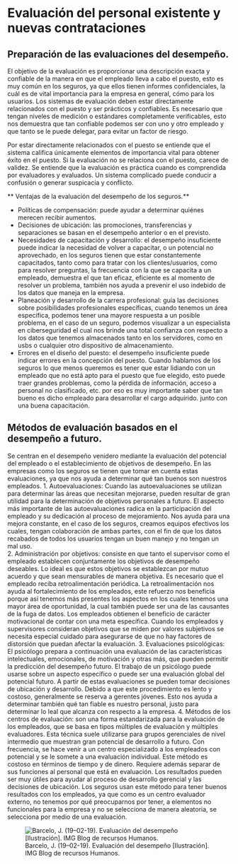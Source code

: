 # Evaluación del personal existente y nuevas contrataciones 

## Preparación de las evaluaciones del desempeño.

El objetivo de la evaluación es proporcionar una descripción exacta y confiable de la manera en que el empleado lleva a cabo el puesto, esto es muy común en los seguros, ya que ellos tienen informes confidenciales, la cuál es de vital importancia para la empresa en general, cómo para los usuarios. Los sistemas de evaluación deben estar directamente relacionados con el puesto y ser prácticos y confiables. Es necesario que tengan niveles de medición o estándares completamente verificables, esto nos demuestra que tan confiable podemos ser con uno y otro empleado y que tanto se le puede delegar, para evitar un factor de riesgo.

Por estar directamente relacionados con el puesto se entiende que el sistema califica únicamente elementos de importancia vital para obtener éxito en el puesto. Si la evaluación no se relaciona con el puesto, carece de validez. Se entiende que la evaluación es práctica cuando es comprendida por evaluadores y evaluados. Un sistema complicado puede conducir a confusión o generar suspicacia y conflicto.

** Ventajas de la evaluación del desempeño de los seguros.**

*	Políticas de compensación: puede ayudar a determinar quiénes merecen recibir aumentos.
*	Decisiones de ubicación: las promociones, transferencias y separaciones se basan en el desempeño anterior o en el previsto.
*	Necesidades de capacitación y desarrollo: el desempeño insuficiente puede indicar la necesidad de volver a capacitar, o un potencial no aprovechado, en los seguros tienen que estar constantemente capacitados, tanto como para tratar con los clientes/usuarios, como para resolver preguntas, la frecuencia con la que se capacita a un empleado, demuestra el que tan eficaz, eficiente es al momento de resolver un problema, también nos ayuda a prevenir el uso indebido de los datos que maneja en la empresa.
*	Planeación y desarrollo de la carrera profesional: guía las decisiones sobre posibilidades profesionales específicas, cuando tenemos un área específica, podemos tener una mayore respuesta a un posible problema, en el caso de un seguro, podemos visualizar a un especialista en ciberseguridad el cual nos brinde una total confianza con respecto a los datos que tenemos almacenados tanto en los servidores, como en usbs o cualquier otro dispositivo de almacenamiento.
*	Errores en el diseño del puesto: el desempeño insuficiente puede indicar errores en la concepción del puesto. Cuando hablamos de los seguros lo que menos queremos es tener que estar lidiando con un empleado que no está apto para el puesto que fue elegido, esto puede traer grandes problemas, como la pérdida de información, acceso a personal no clasificado, etc. por eso es muy importante saber que tan bueno es dicho empleado para desarrollar el cargo adquirido. junto con una buena capacitación.  
 
## Métodos de evaluación basados en el desempeño a futuro.
Se centran en el desempeño venidero mediante la evaluación del potencial del empleado o el establecimiento de objetivos de desempeño. En las empresas como los seguros se tienen que tomar en cuenta estas evaluaciones, ya que nos ayuda a determinar qué tan buenos son nuestros empleados.
1.	Autoevaluaciones: Cuando las autoevaluaciones se utilizan para determinar las áreas que necesitan mejorarse, pueden resultar de gran utilidad para la determinación de objetivos personales a futuro. El aspecto más importante de las autoevaluaciones radica en la participación del empleado y su dedicación al proceso de mejoramiento. Nos ayuda para una mejora constante, en el caso de los seguros, creamos equipos efectivos los cuales, tengan colaboración de ambas partes, con el fin de que los datos recabados de todos los usuarios tengan un buen manejo y no tengan un mal uso.  
2.	Administración por objetivos: consiste en que tanto el supervisor como el empleado establecen conjuntamente los objetivos de desempeño deseables. Lo ideal es que estos objetivos se establezcan por mutuo acuerdo y que sean mensurables de manera objetiva. Es necesario que el empleado reciba retroalimentación periódica. La retroalimentación nos ayuda al fortalecimiento de los empleados, este refuerzo nos beneficia porque así tenemos más presentes los aspectos en los cuales tenemos una mayor área de oportunidad, la cual también puede ser una de las causantes de la fuga de datos. Los empleados obtienen el beneficio de carácter motivacional de contar con una meta específica. 
Cuando los empleados y supervisores consideran objetivos que se miden por valores subjetivos se necesita especial cuidado para asegurarse de que no hay factores de distorsión que puedan afectar la evaluación.
3.	Evaluaciones psicológicas: El psicólogo prepara a continuación una evaluación de las características intelectuales, emocionales, de motivación y otras más, que pueden permitir la predicción del desempeño futuro. El trabajo de un psicólogo puede usarse sobre un aspecto específico o puede ser una evaluación global del potencial futuro. A partir de estas evaluaciones se pueden tomar decisiones de ubicación y desarrollo. Debido a que este procedimiento es lento y costoso, generalmente se reserva a gerentes jóvenes. Esto nos ayuda a determinar también qué tan fiable es nuestro personal, justo para determinar lo leal que alcanza con respecto a la empresa. 
4.	Métodos de los centros de evaluación: son una forma estandarizada para la evaluación de los empleados, que se basa en tipos múltiples de evaluación y múltiples evaluadores. Esta técnica suele utilizarse para grupos gerenciales de nivel intermedio que muestran gran potencial de desarrollo a futuro. Con frecuencia, se hace venir a un centro especializado a los empleados con potencial y se le somete a una evaluación individual. Este método es costoso en términos de tiempo y de dinero. Requiere además separar de sus funciones al personal que está en evaluación. Los resultados pueden ser muy útiles para ayudar al proceso de desarrollo gerencial y las decisiones de ubicación. Los seguros usan este método para tener buenos resultados con los empleados, ya que como es un centro evaluador externo, no tenemos por qué preocuparnos por tener, a elementos no funcionales para la empresa y no se selecciona de manera aleatoria, se selecciona por medio de una evaluación.


![Barcelo, J. (19–02-19). Evaluación del desempeño [Ilustración]. IMG Blog de recursos Humanos.](https://blogs.imf-formacion.com/blog/recursos-humanos/wp-content/uploads/2019/02/evaluacion-desempeno-gerente-rrhh-812x447.jpg)


